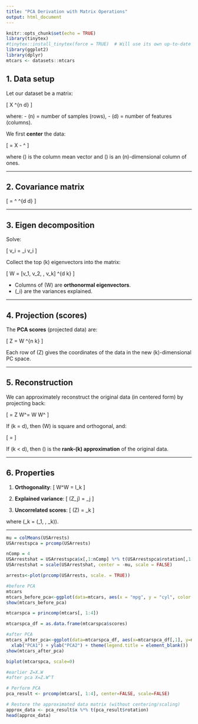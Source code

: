 ---
title: "PCA Derivation with Matrix Operations"
output: html_document
---

```{r setup, include=FALSE}
knitr::opts_chunk$set(echo = TRUE)
library(tinytex)
#tinytex::install_tinytex(force = TRUE)  # Will use its own up-to-date packages
library(ggplot2)
library(dplyr)
mtcars <- datasets::mtcars 
```

## 1. Data setup

Let our dataset be a matrix:

\[
X \in \mathbb{R}^{n \times d}
\]

where:
- \(n\) = number of samples (rows),
- \(d\) = number of features (columns).

We first **center** the data:

\[
\tilde{X} = X - \mathbf{1}\mu^\top
\]

where \(\mu\) is the column mean vector and \(\mathbf{1}\) is an \(n\)-dimensional column of ones.

---

## 2. Covariance matrix

\[
\Sigma = \frac{1}{n} \tilde{X}^\top \tilde{X} \quad \in \mathbb{R}^{d \times d}
\]

---

## 3. Eigen decomposition

Solve:

\[
\Sigma v_i = \lambda_i v_i
\]

Collect the top \(k\) eigenvectors into the matrix:

\[
W = [v_1, v_2, \dots, v_k] \quad \in \mathbb{R}^{d \times k}
\]

- Columns of \(W\) are **orthonormal eigenvectors**.
- \(\lambda_i\) are the variances explained.

---

## 4. Projection (scores)

The **PCA scores** (projected data) are:

\[
Z = \tilde{X} W \quad \in \mathbb{R}^{n \times k}
\]

Each row of \(Z\) gives the coordinates of the data in the new \(k\)-dimensional PC space.

---

## 5. Reconstruction

We can approximately reconstruct the original data (in centered form) by projecting back:

\[
\hat{X} = Z W^\top = \tilde{X} W W^\top
\]

If \(k = d\), then \(W\) is square and orthogonal, and:

\[
\hat{X} = \tilde{X}
\]

If \(k < d\), then \(\hat{X}\) is the **rank-\(k\) approximation** of the original data.

---

## 6. Properties

1. **Orthogonality**:
   \[
   W^\top W = I_k
   \]

2. **Explained variance**:
   \[
   \text{Var}(Z_j) = \lambda_j
   \]

3. **Uncorrelated scores**:
   \[
   \text{Cov}(Z) = \Lambda_k
   \]

where \(\Lambda_k = \text{diag}(\lambda_1, \dots, \lambda_k)\).

---

```{r US arrests PCA}

mu = colMeans(USArrests)
USArrestspca = prcomp(USArrests)

nComp = 4
USArrestshat = USArrestspca$x[,1:nComp] %*% t(USArrestspca$rotation[,1:nComp])
USArrestshat = scale(USArrestshat, center = -mu, scale = FALSE)

arrests<-plot(prcomp(USArrests, scale. = TRUE))
```

```{r mtcars before PCA}
#before PCA
mtcars
mtcars_before_pca<-ggplot(data=mtcars, aes(x = "mpg", y = "cyl", color = factor("cyl"))) + geom_point() + theme(legend.title = element_blank())
show(mtcars_before_pca)

```


```{r mtcars after PCA}

mtcarspca = princomp(mtcars[, 1:4])

mtcarspca_df = as.data.frame(mtcarspca$scores)

#after PCA
mtcars_after_pca<-ggplot(data=mtcarspca_df, aes(x=mtcarspca_df[,1], y=mtcarspca_df[, 2], color=mtcars$Species) ) + geom_point() +
  xlab("PCA1") + ylab("PCA2") + theme(legend.title = element_blank())
show(mtcars_after_pca)
```

```{r mtcars biplot}

biplot(mtcarspca, scale=0)
```

```{r mtcars reconstruction}

#earlier Z=X.W
#after pca X=Z.W^T

# Perform PCA
pca_result <- prcomp(mtcars[, 1:4], center=FALSE, scale=FALSE)

# Restore the approximated data matrix (without centering/scaling)
approx_data <- pca_result$x %*% t(pca_result$rotation)
head(approx_data)
```